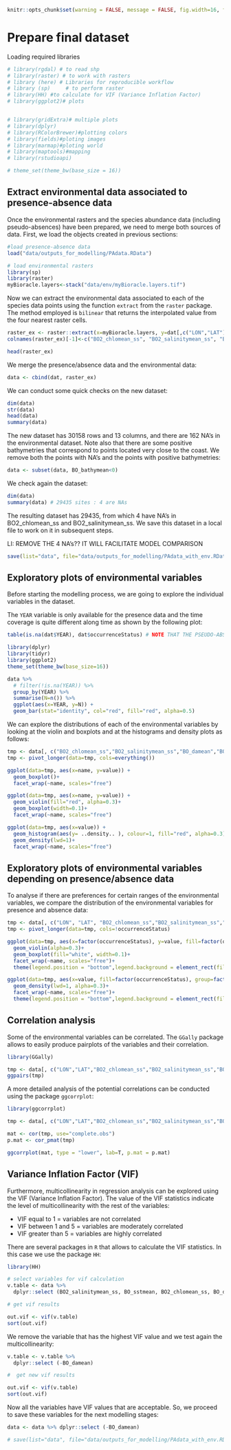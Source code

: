 ```r
knitr::opts_chunk$set(warning = FALSE, message = FALSE, fig.width=16, fig.height=12)
```

# Prepare final dataset

Loading required libraries

```r
# library(rgdal) # to read shp
# library(raster) # to work with rasters
# library (here) # Libraries for reproducible workflow
# library (sp)     # to perform raster
# library(HH) #to calculate for VIF (Variance Inflation Factor)
# library(ggplot2)# plots


# library(gridExtra)# multiple plots
# library(dplyr)
# library(RColorBrewer)#plotting colors
# library(fields)#ploting images
# library(marmap)#ploting world
# library(maptools)#mapping
# library(rstudioapi)

# theme_set(theme_bw(base_size = 16))
```

## Extract environmental data associated to presence-absence data

Once the environmental rasters and the species abundance data (including pseudo-absences) have been prepared, we need to merge both sources of data. First, we load the objects created in previous sections:

```r
#load presence-absence data
load("data/outputs_for_modelling/PAdata.RData")

# load environmental rasters
library(sp)
library(raster)
myBioracle.layers<-stack("data/env/myBioracle.layers.tif")
```

Now we can extract the environmental data associated to each of the species data points using the function `extract` from the `raster` package. The method employed is `bilinear` that returns the interpolated value from the four nearest raster cells.

```r
raster_ex <- raster::extract(x=myBioracle.layers, y=dat[,c("LON","LAT")], method="bilinear", na.rm=TRUE, df=T) 
colnames(raster_ex)[-1]<-c("BO2_chlomean_ss", "BO2_salinitymean_ss", "BO_damean" ,"BO_sstmean", "BO_bathymean")

head(raster_ex)
```

We merge the presence/absence data and the environmental data: 

```r
data <- cbind(dat, raster_ex)
```

We can conduct some quick checks on the new dataset:  

```r
dim(data)
str(data)
head(data)
summary(data)
```

The new dataset has 30158 rows and 13 columns, and there are 162 NA's in the environmental dataset. Note also that there are some positive bathymetries that correspond to points located very close to the coast. We remove both the points with NA's and the points with positive bathymetries:

```r
data <- subset(data, BO_bathymean<0)
```

We check again the dataset:

```r
dim(data)
summary(data) # 29435 sites : 4 are NAs
```

The resulting dataset has 29435, from which 4 have NA's in BO2_chlomean_ss and BO2_salinitymean_ss. We save this dataset in a local file to work on it in subsequent steps. 

LI: REMOVE THE 4 NA's?? IT WILL FACILITATE MODEL COMPARISON

```r
save(list="data", file="data/outputs_for_modelling/PAdata_with_env.RData")
```

## Exploratory plots of environmental variables

Before starting the modelling process, we are going to explore the individual variables in the dataset. 

The `YEAR` variable is only available for the presence data and the time coverage is quite different along time as shown by the following plot: 

```r

table(is.na(dat$YEAR), dat$occurrenceStatus) # NOTE THAT THE PSEUDO-ABSENCES DO NOT HAVE YEAR. So MAYBE BETTER TO REMOVE THIS PART.

library(dplyr)
library(tidyr)
library(ggplot2)
theme_set(theme_bw(base_size=16))

data %>% 
  # filter(!is.na(YEAR)) %>% 
  group_by(YEAR) %>% 
  summarise(N=n()) %>% 
  ggplot(aes(x=YEAR, y=N)) + 
  geom_bar(stat="identity", col="red", fill="red", alpha=0.5)
```

We can explore the distributions of each of the environmental variables by looking at the violin and boxplots and at the histograms and density plots as follows: 

```r
tmp <- data[, c("BO2_chlomean_ss","BO2_salinitymean_ss","BO_damean","BO_sstmean","BO_bathymean")]
tmp <- pivot_longer(data=tmp, cols=everything()) 

ggplot(data=tmp, aes(x=name, y=value)) + 
  geom_boxplot()+
  facet_wrap(~name, scales="free")

ggplot(data=tmp, aes(x=name, y=value)) + 
  geom_violin(fill="red", alpha=0.3)+
  geom_boxplot(width=0.1)+
  facet_wrap(~name, scales="free")

ggplot(data=tmp, aes(x=value)) + 
  geom_histogram(aes(y= ..density.. ), colour=1, fill="red", alpha=0.3)+
  geom_density(lwd=1)+
  facet_wrap(~name, scales="free")

```

## Exploratory plots of environmental variables depending on presence/absence data

To analyse if there are preferences for certain ranges of the environmental variables, we compare the distribution of the environmental variables for presence and absence data:   

```r

tmp <- data[, c("LON", "LAT", "BO2_chlomean_ss","BO2_salinitymean_ss","BO_damean","BO_sstmean","BO_bathymean","occurrenceStatus")]
tmp <- pivot_longer(data=tmp, cols=!occurrenceStatus) 

ggplot(data=tmp, aes(x=factor(occurrenceStatus), y=value, fill=factor(occurrenceStatus), group=factor(occurrenceStatus))) + 
  geom_violin(alpha=0.3)+
  geom_boxplot(fill="white", width=0.1)+
  facet_wrap(~name, scales="free")+
  theme(legend.position = "bottom",legend.background = element_rect(fill = "white", colour = NA))

ggplot(data=tmp, aes(x=value, fill=factor(occurrenceStatus), group=factor(occurrenceStatus))) + 
  geom_density(lwd=1, alpha=0.3)+
  facet_wrap(~name, scales="free")+
  theme(legend.position = "bottom",legend.background = element_rect(fill = "white", colour = NA))
```

## Correlation analysis

Some of the environmental variables can be correlated. The `GGally` package allows to easily produce pairplots of the variables and their correlation.  

```r
library(GGally)

tmp <- data[, c("LON","LAT","BO2_chlomean_ss","BO2_salinitymean_ss","BO_damean","BO_sstmean","BO_bathymean")]
ggpairs(tmp)

```

A more detailed analysis of the potential correlations can be conducted using the package `ggcorrplot`:

```r
library(ggcorrplot)

tmp <- data[, c("LON","LAT","BO2_chlomean_ss","BO2_salinitymean_ss","BO_damean","BO_sstmean","BO_bathymean")]

mat <- cor(tmp, use="complete.obs") 
p.mat <- cor_pmat(tmp)

ggcorrplot(mat, type = "lower", lab=T, p.mat = p.mat)
```

## Variance Inflation Factor (VIF) 

Furthermore, multicollinearity in regression analysis can be explored using the VIF (Variance Inflation Factor). The value of the VIF statistics indicate the level of multicollinearity with the rest of the variables:

* VIF equal to 1 = variables are not correlated
* VIF between 1 and 5 = variables are moderately correlated 
* VIF greater than 5 = variables are highly correlated

There are several packages in `R` that allows to calculate the VIF statistics. In this case we use the package `HH`: 

```r

library(HH)

# select variables for vif calculation
v.table <- data %>% 
  dplyr::select (BO2_salinitymean_ss, BO_sstmean, BO2_chlomean_ss, BO_damean, BO_bathymean)

# get vif results

out.vif <- vif(v.table)
sort(out.vif)
```

We remove the variable that has the highest VIF value and we test again the multicollinearity: 

```r

v.table <- v.table %>% 
  dplyr::select (-BO_damean)

#  get new vif results

out.vif <- vif(v.table)
sort(out.vif)
```

Now all the variables have VIF values that are acceptable. So, we proceed to save these variables for the next modelling stages:

```r
data <- data %>% dplyr::select (-BO_damean)

# save(list="data", file="data/outputs_for_modelling/PAdata_with_env.RData")
```


